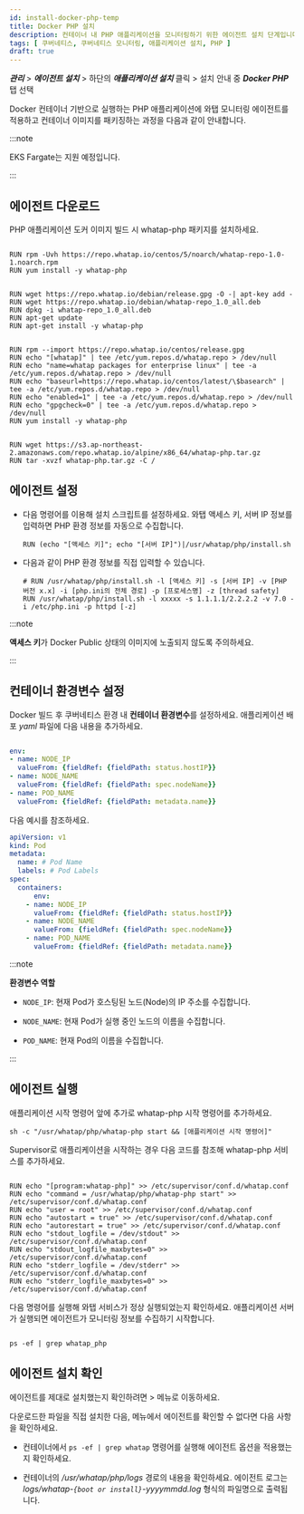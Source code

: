 ```yaml
---
id: install-docker-php-temp
title: Docker PHP 설치
description: 컨테이너 내 PHP 애플리케이션을 모니터링하기 위한 에이전트 설치 단계입니다.
tags: [ 쿠버네티스, 쿠버네티스 모니터링, 애플리케이션 설치, PHP ]
draft: true
---
```


***관리*** > ***에이전트 설치*** > 하단의 ***애플리케이션 설치*** 클릭 > 설치 안내 중 ***Docker PHP*** 탭 선택

Docker 컨테이너 기반으로 실행하는 PHP 애플리케이션에 와탭 모니터링 에이전트를 적용하고 컨테이너 이미지를 패키징하는 과정을 다음과 같이 안내합니다. 

:::note 

EKS Fargate는 지원 예정입니다. 

:::

## 에이전트 다운로드

PHP 애플리케이션 도커 이미지 빌드 시 whatap-php 패키지를 설치하세요.


<Tabs>
<TabItem value="rc" label="Red Hat/CentOS" default>

```docker title='Red Hat/CentOS'

RUN rpm -Uvh https://repo.whatap.io/centos/5/noarch/whatap-repo-1.0-1.noarch.rpm
RUN yum install -y whatap-php

```

</TabItem>

<TabItem value="du" label="Debian/Ubuntu" default>

```docker title='Debian/Ubuntu'

RUN wget https://repo.whatap.io/debian/release.gpg -O -| apt-key add -
RUN wget https://repo.whatap.io/debian/whatap-repo_1.0_all.deb
RUN dpkg -i whatap-repo_1.0_all.deb
RUN apt-get update
RUN apt-get install -y whatap-php

```

</TabItem>

<TabItem value="al" label="Amazon Linux" default>

```docker title='Amazon Linux'

RUN rpm --import https://repo.whatap.io/centos/release.gpg
RUN echo "[whatap]" | tee /etc/yum.repos.d/whatap.repo > /dev/null
RUN echo "name=whatap packages for enterprise linux" | tee -a /etc/yum.repos.d/whatap.repo > /dev/null
RUN echo "baseurl=https://repo.whatap.io/centos/latest/\$basearch" | tee -a /etc/yum.repos.d/whatap.repo > /dev/null
RUN echo "enabled=1" | tee -a /etc/yum.repos.d/whatap.repo > /dev/null
RUN echo "gpgcheck=0" | tee -a /etc/yum.repos.d/whatap.repo > /dev/null
RUN yum install -y whatap-php

```

</TabItem>

<TabItem value="apl" label="Alpine Linux" default>

```docker title='Alpine Linux'

RUN wget https://s3.ap-northeast-2.amazonaws.com/repo.whatap.io/alpine/x86_64/whatap-php.tar.gz
RUN tar -xvzf whatap-php.tar.gz -C /

```

</TabItem>

</Tabs>

## 에이전트 설정

* 다음 명령어를 이용해 설치 스크립트를 설정하세요. 와탭 액세스 키, 서버 IP 정보를 입력하면 PHP 환경 정보를 자동으로 수집합니다.

  ```docker
  RUN (echo "[액세스 키]"; echo "[서버 IP]")|/usr/whatap/php/install.sh
  ```

* 다음과 같이 PHP 환경 정보를 직접 입력할 수 있습니다. 

  ```docker
  # RUN /usr/whatap/php/install.sh -l [액세스 키] -s [서버 IP] -v [PHP 버전 x.x] -i [php.ini의 전체 경로] -p [프로세스명] -z [thread safety]
  RUN /usr/whatap/php/install.sh -l xxxxx -s 1.1.1.1/2.2.2.2 -v 7.0 -i /etc/php.ini -p httpd [-z]
  ```

:::note 

**액세스 키**가 Docker Public 상태의 이미지에 노출되지 않도록 주의하세요.

:::

## 컨테이너 환경변수 설정

Docker 빌드 후 쿠버네티스 환경 내 **컨테이너 환경변수**를 설정하세요. 애플리케이션 배포 *yaml* 파일에 다음 내용을 추가하세요. 

```yaml

env:
- name: NODE_IP
  valueFrom: {fieldRef: {fieldPath: status.hostIP}}
- name: NODE_NAME
  valueFrom: {fieldRef: {fieldPath: spec.nodeName}}
- name: POD_NAME
  valueFrom: {fieldRef: {fieldPath: metadata.name}}

```

다음 예시를 참조하세요. 


```yaml 
apiVersion: v1
kind: Pod
metadata:
  name: # Pod Name
  labels: # Pod Labels
spec:
  containers:
	  env:
    - name: NODE_IP
      valueFrom: {fieldRef: {fieldPath: status.hostIP}}
    - name: NODE_NAME
      valueFrom: {fieldRef: {fieldPath: spec.nodeName}}
    - name: POD_NAME
      valueFrom: {fieldRef: {fieldPath: metadata.name}}
```

:::note 

**환경변수 역할**

* `NODE_IP`: 현재 Pod가 호스팅된 노드(Node)의 IP 주소를 수집합니다.

* `NODE_NAME`: 현재 Pod가 실행 중인 노드의 이름을 수집합니다.

* `POD_NAME`: 현재 Pod의 이름을 수집합니다.

:::

## 에이전트 실행 

<Tabs>
<TabItem value="cm" label="Command" default>

애플리케이션 시작 명령어 앞에 추가로 whatap-php 시작 명령어를 추가하세요. 

```docker'
sh -c "/usr/whatap/php/whatap-php start && [애플리케이션 시작 명령어]"
```

</TabItem>

<TabItem value="sup" label="Supervisor" default>

Supervisor로 애플리케이션을 시작하는 경우 다음 코드를 참조해 whatap-php 서비스를 추가하세요.

```docker

RUN echo "[program:whatap-php]" >> /etc/supervisor/conf.d/whatap.conf
RUN echo "command = /usr/whatap/php/whatap-php start" >> /etc/supervisor/conf.d/whatap.conf
RUN echo "user = root" >> /etc/supervisor/conf.d/whatap.conf
RUN echo "autostart = true" >> /etc/supervisor/conf.d/whatap.conf
RUN echo "autorestart = true" >> /etc/supervisor/conf.d/whatap.conf
RUN echo "stdout_logfile = /dev/stdout" >> /etc/supervisor/conf.d/whatap.conf
RUN echo "stdout_logfile_maxbytes=0" >> /etc/supervisor/conf.d/whatap.conf
RUN echo "stderr_logfile = /dev/stderr" >> /etc/supervisor/conf.d/whatap.conf
RUN echo "stderr_logfile_maxbytes=0" >> /etc/supervisor/conf.d/whatap.conf

```

</TabItem>

</Tabs>

다음 명령어를 실행해 와탭 서비스가 정상 실행되었는지 확인하세요. 애플리케이션 서버가 실행되면 에이전트가 모니터링 정보를 수집하기 시작합니다.

```docker

ps -ef | grep whatap_php

```

## 에이전트 설치 확인

에이전트를 제대로 설치했는지 확인하려면 <Cmdname sid="dashboard" className="uitext" /> > <Cmdname sid="serviceDashboard" className="uitext" /> 메뉴로 이동하세요.

다운로드한 파일을 직접 설치한 다음, <Cmdname sid="dashboard" className="uitext" /> 메뉴에서 에이전트를 확인할 수 없다면 다음 사항을 확인하세요.

* 컨테이너에서 `ps -ef | grep whatap` 명령어를 실행해 에이전트 옵션을 적용했는지 확인하세요.

* 컨테이너의 */usr/whatap/php/logs* 경로의 내용을 확인하세요. 에이전트 로그는 *logs/whatap-`{boot or install}`-yyyymmdd.log* 형식의 파일명으로 출력됩니다.

